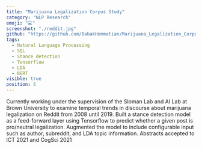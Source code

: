 ```yaml
---
title: "Marijuana Legalization Corpus Study"
category: "NLP Research"
emoji: "💻"
screenshot: "./reddit.jpg"
github: "https://github.com/BabakHemmatian/Marijuana_Legalization_Corpus_Study"
tags:
  - Natural Language Processing
  - SQL
  - Stance detection
  - Tensorflow
  - LDA
  - BERT
visible: true
position: 6
---
```


Currently working under the supervision of the Sloman Lab and AI Lab at Brown University
to examine temporal trends in discourse about marijuana legalization on Reddit from 2008 until 2019.
Built a stance detection model as a feed-forward layer using Tensorflow to predict whether a given post is pro/neutral legalization.
Augmented the model to include configurable input such as author, subreddit, and LDA topic information. Abstracts accepted to ICT 2021 and CogSci 2021
